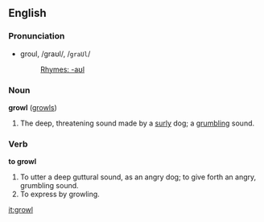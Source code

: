 ==English==

===Pronunciation===
*groul, /ɡraʊl/, /<tt>graUl</tt>/ 
*:[[Rhymes:English:-aʊl|Rhymes: -aʊl]]

===Noun===
'''growl''' ([[growls]])

#The deep, threatening sound made by a [[surly]] dog; a [[grumbling]] sound.

===Verb===

'''to growl'''

#To utter a deep guttural sound, as an angry dog; to give forth an angry, grumbling sound.
#To express by growling.

[[it:growl]]